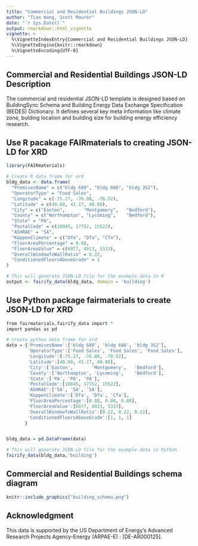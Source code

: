```yaml
---
title: "Commercial and Residential Buildings JSON-LD"
author: "Tian Wang, Scott Maurer"
date: "`r Sys.Date()`"
output: rmarkdown::html_vignette
vignette: >
  %\VignetteIndexEntry{Commercial and Residential Buildings JSON-LD}
  %\VignetteEngine{knitr::rmarkdown}
  %\VignetteEncoding{UTF-8}
---
```


## Commercial and Residential Buildings JSON-LD Description

The commercial and residential JSON-LD template is designed based on BuildingSync Schema and Building Energy Data Exchange Specification (BEDES) Dictionary.
It defines several key meta information like climate zone, bulding location and building size for building energy efficiency research.


## Use R pacakage FAIRmaterials to creating JSON-LD for XRD

```r
library(FAIRmaterials)

# Create R data frame for xrd
bldg_data <- data.frame(
  "PremisesName" = c("bldg 680", "bldg 686", "bldg 352"),
  "OperatorType" = "Food Sales",
  "Longitude" = c(-75.27, -76.88, -78.52),
  "Latitude" = c(40.68, 41.17, 40.00),
  "City" = c("Easton",       "Montgomery",   "Bedford"),
  "County" = c("Northampton", "Lycoming",    "Bedford"),
  "State" = "PA",
  "PostalCode" = c(18045, 17752, 15522),
  "ASHRAE" = "5A",
  "KoppenClimate" = c("Dfa", "Dfa", "Cfa"),
  "FloorAreaPercentage" = 0.88,
  "FloorAreaValue" = c(6077, 4913, 5333),
  "OverallWindowToWallRatio" = 0.22,
  "ConditionedFloorsAboveGrade" = 1
)

# This will generate JSON-LD file for the example data in R
output <- fairify_data(bldg_data, domain = 'building')
```

## Use Python package fairmaterials to create JSON-LD for XRD

```r
from fairmaterials.fairify_data import *
import pandas as pd

# create python data frame for xrd
data = {'PremisesName':['bldg 680', 'bldg 686', 'bldg 352'],
        'OperatorType':['Food Sales', 'Food Sales', 'Food Sales'],
        'Longitude':[-75.27, -76.88, -78.52],
        'Latitude':[40.68, 41.17, 40.00],
        'City':['Easton',       'Montgomery',   'Bedford'],
        'County':['Northampton', 'Lycoming',    'Bedford'],
        'State':['PA', 'PA', 'PA'],
        'PostalCode':[18045, 17752, 15522],
        'ASHRAE':['5A', '5A', '5A'],
        'KoppenClimate':['Dfa', 'Dfa', 'Cfa'],
        'FloorAreaPercentage':[0.88, 0.88, 0.88],
        'FloorAreaValue':[6077, 4913, 5333],
        'OverallWindowToWallRatio':[0.22, 0.22, 0.22],
        'ConditionedFloorsAboveGrade':[1, 1, 1]
       }


bldg_data = pd.DataFrame(data)

# This will generate JSON-LD file for the example data in Python
fairify_data(bldg_data,'building')

```

## Commercial and Residential Buildings schema diagram

```r
knitr::include_graphics("building_schema.png")
```

## Acknowledgment

This data is supported by the US Department of Energy’s Advanced Research Projects Agency-Energy (ARPAE-E) : [DE-AR000125].
